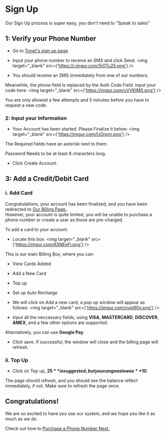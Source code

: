  
# Sign Up
Our Sign Up process is super easy, you don't need to "Speak to sales"

## 1: Verify your Phone Number

* Go to [Tonet's sign up page](https://tonet.ai/signup)

* Input your phone number to receive an SMS and click Send.
<img target="_blank" src={'https://i.imgur.com/5iOTu25.png'} />

* You should receive an SMS immediately from one of our numbers. 

Meanwhile, the phone field is replaced by the Auth Code Field. Input your code here:
<img target="_blank" src={'https://imgur.com/uVVKIMS.png'} />

<Callout emoji="⚠">
  You are only allowed a few attempts and 5 minutes before you have to request a new code.
</ Callout>

### 2: Input your Information

* Your Account has been started. Please Finalize it below:
<img target="_blank" src={'https://imgur.com/fJOrpnr.png'} />

The Required fields have an asterisk next to them.

Password Needs to be at least 8 characters long.

* Click Create Account.

## 3: Add a Credit/Debit Card

### i. Add Card

Congratulations, your account has been finalized, and you have been redirected to [Our Billing Page.](https://dashboard.tonet.ai/billing).  
However, your account is quite limited, you will be unable to purchase a phone number or create a user as those are pre-charged.

To add a card to your account:

* Locate this box: <img target="_blank" src={'https://imgur.com/A5NEeFj.png'} />  

This is our main Billing Box, where you can:

  * View Cards Added
  * Add a New Card
  * Top up
  * Set up Auto Recharge

* We will click on Add a new card, a pop up window will appear as follows:
<img target="_blank" src={'https://imgur.com/vypj90v.png'} />

* Input all the neccessary fields, using **VISA**, **MASTERCARD**, **DISCOVER**, **AMEX**, and a few other options are supported.

 Alternatively, you can use **Google Pay**.

* Click save. If successful, the window will close and the billing page will refresh.

### ii. Top Up
  * Click on Top up, **$25** is suggested, but you can go as low as **$10**.

 
  The page should refresh, and you should see the balance reflect immediately, if not. Make sure to refresh the page once.

## Congratulations!

We are so excited to have you use our system, and we hope you like it as much as we do.

Check out how to [Purchase a Phone Number Next.](/purchase_number)